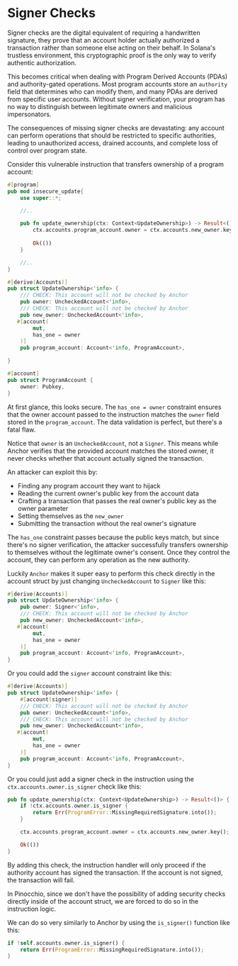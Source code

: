 
# Signer Checks

Signer checks are the digital equivalent of requiring a handwritten signature, they prove that an account holder actually authorized a transaction rather than someone else acting on their behalf. In Solana's trustless environment, this cryptographic proof is the only way to verify authentic authorization.

This becomes critical when dealing with Program Derived Accounts (PDAs) and authority-gated operations. Most program accounts store an `authority` field that determines who can modify them, and many PDAs are derived from specific user accounts. Without signer verification, your program has no way to distinguish between legitimate owners and malicious impersonators.

The consequences of missing signer checks are devastating: any account can perform operations that should be restricted to specific authorities, leading to unauthorized access, drained accounts, and complete loss of control over program state.

<ArticleSection name="Anchor" id="anchor" level="h2" />

Consider this vulnerable instruction that transfers ownership of a program account:

```rust
#[program]
pub mod insecure_update{
    use super::*;

    //..

    pub fn update_ownership(ctx: Context<UpdateOwnership>) -> Result<()> {
        ctx.accounts.program_account.owner = ctx.accounts.new_owner.key();
    
        Ok(())
    }

    //..
}

#[derive(Accounts)]
pub struct UpdateOwnership<'info> {
    /// CHECK: This account will not be checked by Anchor
    pub owner: UncheckedAccount<'info>,
    /// CHECK: This account will not be checked by Anchor
    pub new_owner: UncheckedAccount<'info>,
   #[account(
        mut,
        has_one = owner
    )]
    pub program_account: Account<'info, ProgramAccount>,

}

#[account]
pub struct ProgramAccount {
    owner: Pubkey,
}
```

At first glance, this looks secure. The `has_one = owner` constraint ensures that the owner account passed to the instruction matches the `owner` field stored in the `program_account`. The data validation is perfect, but there's a fatal flaw.

Notice that `owner` is an `UncheckedAccount`, not a `Signer`. This means while Anchor verifies that the provided account matches the stored owner, it never checks whether that account actually signed the transaction.

An attacker can exploit this by:
- Finding any program account they want to hijack
- Reading the current owner's public key from the account data
- Crafting a transaction that passes the real owner's public key as the owner parameter
- Setting themselves as the `new_owner`
- Submitting the transaction without the real owner's signature

The `has_one` constraint passes because the public keys match, but since there's no signer verification, the attacker successfully transfers ownership to themselves without the legitimate owner's consent. Once they control the account, they can perform any operation as the new authority.

Luckily `Anchor` makes it super easy to perform this check directly in the account struct by just changing `UncheckedAccount` to `Signer` like this:

```rust
#[derive(Accounts)]
pub struct UpdateOwnership<'info> {
    pub owner: Signer<'info>,
    /// CHECK: This account will not be checked by Anchor
    pub new_owner: UncheckedAccount<'info>,
   #[account(
        mut,
        has_one = owner
    )]
    pub program_account: Account<'info, ProgramAccount>,
}
```

Or you could add the `signer` account constraint like this:

```rust
#[derive(Accounts)]
pub struct UpdateOwnership<'info> {
    #[account(signer)]
    /// CHECK: This account will not be checked by Anchor
    pub owner: UncheckedAccount<'info>,
    /// CHECK: This account will not be checked by Anchor
    pub new_owner: UncheckedAccount<'info>,
   #[account(
        mut,
        has_one = owner
    )]
    pub program_account: Account<'info, ProgramAccount>,
}
```

Or you could just add a signer check in the instruction using the `ctx.accounts.owner.is_signer` check like this:

```rust
pub fn update_ownership(ctx: Context<UpdateOwnership>) -> Result<()> {
    if !ctx.accounts.owner.is_signer {
        return Err(ProgramError::MissingRequiredSignature.into());
    }

    ctx.accounts.program_account.owner = ctx.accounts.new_owner.key();

    Ok(())
}
```

By adding this check, the instruction handler will only proceed if the authority account has signed the transaction. If the account is not signed, the transaction will fail.

<ArticleSection name="Pinocchio" id="pinocchio" level="h2" />

In Pinocchio, since we don't have the possibility of adding security checks directly inside of the account struct, we are forced to do so in the instruction logic. 

We can do so very similarly to Anchor by using the `is_signer()` function like this:

```rust
if !self.accounts.owner.is_signer() {
    return Err(ProgramError::MissingRequiredSignature.into());
}
```





